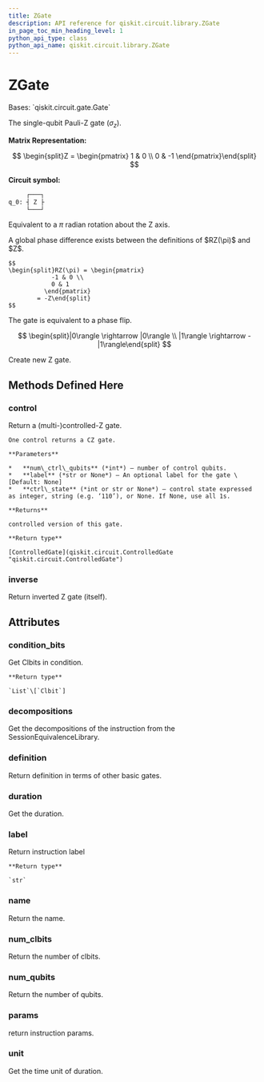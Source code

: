 ```yaml
---
title: ZGate
description: API reference for qiskit.circuit.library.ZGate
in_page_toc_min_heading_level: 1
python_api_type: class
python_api_name: qiskit.circuit.library.ZGate
---
```


# ZGate

<Class id="qiskit.circuit.library.ZGate" github="https://github.com/qiskit/qiskit/tree/stable/0.20/qiskit/circuit/library/standard_gates/z.py" signature="ZGate(label=None)">
  Bases: `qiskit.circuit.gate.Gate`

  The single-qubit Pauli-Z gate ($\sigma_z$).

  **Matrix Representation:**

  $$
  \begin{split}Z = \begin{pmatrix}
          1 & 0 \\
          0 & -1
      \end{pmatrix}\end{split}
  $$

  **Circuit symbol:**

  ```python
       ┌───┐
  q_0: ┤ Z ├
       └───┘
  ```

  Equivalent to a $\pi$ radian rotation about the Z axis.

  <Admonition title="Note" type="note">
    A global phase difference exists between the definitions of $RZ(\pi)$ and $Z$.

    $$
    \begin{split}RZ(\pi) = \begin{pmatrix}
                -1 & 0 \\
                0 & 1
              \end{pmatrix}
            = -Z\end{split}
    $$
  </Admonition>

  The gate is equivalent to a phase flip.

  $$
  \begin{split}|0\rangle \rightarrow |0\rangle \\
  |1\rangle \rightarrow -|1\rangle\end{split}
  $$

  Create new Z gate.

  ## Methods Defined Here

  ### control

  <Function id="qiskit.circuit.library.ZGate.control" name="control" signature="ZGate.control(num_ctrl_qubits=1, label=None, ctrl_state=None)">
    Return a (multi-)controlled-Z gate.

    One control returns a CZ gate.

    **Parameters**

    *   **num\_ctrl\_qubits** (*int*) – number of control qubits.
    *   **label** (*str or None*) – An optional label for the gate \[Default: None]
    *   **ctrl\_state** (*int or str or None*) – control state expressed as integer, string (e.g. ‘110’), or None. If None, use all 1s.

    **Returns**

    controlled version of this gate.

    **Return type**

    [ControlledGate](qiskit.circuit.ControlledGate "qiskit.circuit.ControlledGate")
  </Function>

  ### inverse

  <Function id="qiskit.circuit.library.ZGate.inverse" name="inverse" signature="ZGate.inverse()">
    Return inverted Z gate (itself).
  </Function>

  ## Attributes

  ### condition\_bits

  <Attribute id="qiskit.circuit.library.ZGate.condition_bits" name="condition_bits">
    Get Clbits in condition.

    **Return type**

    `List`\[`Clbit`]
  </Attribute>

  ### decompositions

  <Attribute id="qiskit.circuit.library.ZGate.decompositions" name="decompositions">
    Get the decompositions of the instruction from the SessionEquivalenceLibrary.
  </Attribute>

  ### definition

  <Attribute id="qiskit.circuit.library.ZGate.definition" name="definition">
    Return definition in terms of other basic gates.
  </Attribute>

  ### duration

  <Attribute id="qiskit.circuit.library.ZGate.duration" name="duration">
    Get the duration.
  </Attribute>

  ### label

  <Attribute id="qiskit.circuit.library.ZGate.label" name="label">
    Return instruction label

    **Return type**

    `str`
  </Attribute>

  ### name

  <Attribute id="qiskit.circuit.library.ZGate.name" name="name">
    Return the name.
  </Attribute>

  ### num\_clbits

  <Attribute id="qiskit.circuit.library.ZGate.num_clbits" name="num_clbits">
    Return the number of clbits.
  </Attribute>

  ### num\_qubits

  <Attribute id="qiskit.circuit.library.ZGate.num_qubits" name="num_qubits">
    Return the number of qubits.
  </Attribute>

  ### params

  <Attribute id="qiskit.circuit.library.ZGate.params" name="params">
    return instruction params.
  </Attribute>

  ### unit

  <Attribute id="qiskit.circuit.library.ZGate.unit" name="unit">
    Get the time unit of duration.
  </Attribute>
</Class>

